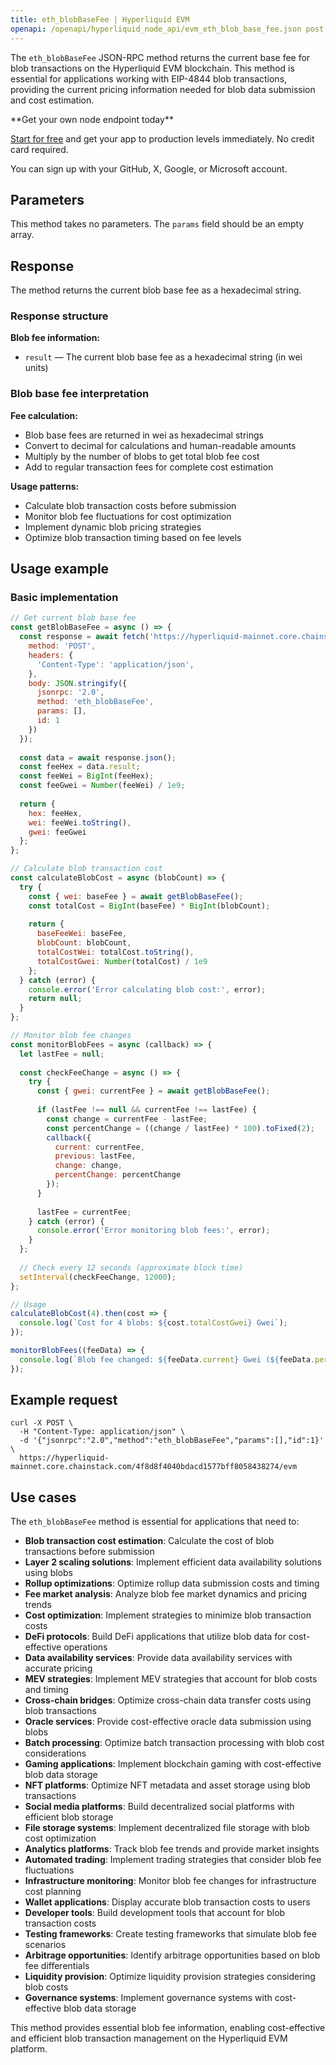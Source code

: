 ```yaml
---
title: eth_blobBaseFee | Hyperliquid EVM
openapi: /openapi/hyperliquid_node_api/evm_eth_blob_base_fee.json post /evm
---
```


The `eth_blobBaseFee` JSON-RPC method returns the current base fee for blob transactions on the Hyperliquid EVM blockchain. This method is essential for applications working with EIP-4844 blob transactions, providing the current pricing information needed for blob data submission and cost estimation.

<Check>
**Get your own node endpoint today**

[Start for free](https://console.chainstack.com/) and get your app to production levels immediately. No credit card required.

You can sign up with your GitHub, X, Google, or Microsoft account.
</Check>

## Parameters

This method takes no parameters. The `params` field should be an empty array.

## Response

The method returns the current blob base fee as a hexadecimal string.

### Response structure

**Blob fee information:**
- `result` — The current blob base fee as a hexadecimal string (in wei units)

### Blob base fee interpretation

**Fee calculation:**
- Blob base fees are returned in wei as hexadecimal strings
- Convert to decimal for calculations and human-readable amounts
- Multiply by the number of blobs to get total blob fee cost
- Add to regular transaction fees for complete cost estimation

**Usage patterns:**
- Calculate blob transaction costs before submission
- Monitor blob fee fluctuations for cost optimization
- Implement dynamic blob pricing strategies
- Optimize blob transaction timing based on fee levels

## Usage example

### Basic implementation

```javascript
// Get current blob base fee
const getBlobBaseFee = async () => {
  const response = await fetch('https://hyperliquid-mainnet.core.chainstack.com/YOUR_ENDPOINT/evm', {
    method: 'POST',
    headers: {
      'Content-Type': 'application/json',
    },
    body: JSON.stringify({
      jsonrpc: '2.0',
      method: 'eth_blobBaseFee',
      params: [],
      id: 1
    })
  });
  
  const data = await response.json();
  const feeHex = data.result;
  const feeWei = BigInt(feeHex);
  const feeGwei = Number(feeWei) / 1e9;
  
  return {
    hex: feeHex,
    wei: feeWei.toString(),
    gwei: feeGwei
  };
};

// Calculate blob transaction cost
const calculateBlobCost = async (blobCount) => {
  try {
    const { wei: baseFee } = await getBlobBaseFee();
    const totalCost = BigInt(baseFee) * BigInt(blobCount);
    
    return {
      baseFeeWei: baseFee,
      blobCount: blobCount,
      totalCostWei: totalCost.toString(),
      totalCostGwei: Number(totalCost) / 1e9
    };
  } catch (error) {
    console.error('Error calculating blob cost:', error);
    return null;
  }
};

// Monitor blob fee changes
const monitorBlobFees = async (callback) => {
  let lastFee = null;
  
  const checkFeeChange = async () => {
    try {
      const { gwei: currentFee } = await getBlobBaseFee();
      
      if (lastFee !== null && currentFee !== lastFee) {
        const change = currentFee - lastFee;
        const percentChange = ((change / lastFee) * 100).toFixed(2);
        callback({
          current: currentFee,
          previous: lastFee,
          change: change,
          percentChange: percentChange
        });
      }
      
      lastFee = currentFee;
    } catch (error) {
      console.error('Error monitoring blob fees:', error);
    }
  };
  
  // Check every 12 seconds (approximate block time)
  setInterval(checkFeeChange, 12000);
};

// Usage
calculateBlobCost(4).then(cost => {
  console.log(`Cost for 4 blobs: ${cost.totalCostGwei} Gwei`);
});

monitorBlobFees((feeData) => {
  console.log(`Blob fee changed: ${feeData.current} Gwei (${feeData.percentChange}%)`);
});
```

## Example request

```shell Shell
curl -X POST \
  -H "Content-Type: application/json" \
  -d '{"jsonrpc":"2.0","method":"eth_blobBaseFee","params":[],"id":1}' \
  https://hyperliquid-mainnet.core.chainstack.com/4f8d8f4040bdacd1577bff8058438274/evm
```

## Use cases

The `eth_blobBaseFee` method is essential for applications that need to:

* **Blob transaction cost estimation**: Calculate the cost of blob transactions before submission
* **Layer 2 scaling solutions**: Implement efficient data availability solutions using blobs
* **Rollup optimizations**: Optimize rollup data submission costs and timing
* **Fee market analysis**: Analyze blob fee market dynamics and pricing trends
* **Cost optimization**: Implement strategies to minimize blob transaction costs
* **DeFi protocols**: Build DeFi applications that utilize blob data for cost-effective operations
* **Data availability services**: Provide data availability services with accurate pricing
* **MEV strategies**: Implement MEV strategies that account for blob costs and timing
* **Cross-chain bridges**: Optimize cross-chain data transfer costs using blob transactions
* **Oracle services**: Provide cost-effective oracle data submission using blobs
* **Batch processing**: Optimize batch transaction processing with blob cost considerations
* **Gaming applications**: Implement blockchain gaming with cost-effective blob data storage
* **NFT platforms**: Optimize NFT metadata and asset storage using blob transactions
* **Social media platforms**: Build decentralized social platforms with efficient blob storage
* **File storage systems**: Implement decentralized file storage with blob cost optimization
* **Analytics platforms**: Track blob fee trends and provide market insights
* **Automated trading**: Implement trading strategies that consider blob fee fluctuations
* **Infrastructure monitoring**: Monitor blob fee changes for infrastructure cost planning
* **Wallet applications**: Display accurate blob transaction costs to users
* **Developer tools**: Build development tools that account for blob transaction costs
* **Testing frameworks**: Create testing frameworks that simulate blob fee scenarios
* **Arbitrage opportunities**: Identify arbitrage opportunities based on blob fee differentials
* **Liquidity provision**: Optimize liquidity provision strategies considering blob costs
* **Governance systems**: Implement governance systems with cost-effective blob data storage

This method provides essential blob fee information, enabling cost-effective and efficient blob transaction management on the Hyperliquid EVM platform.